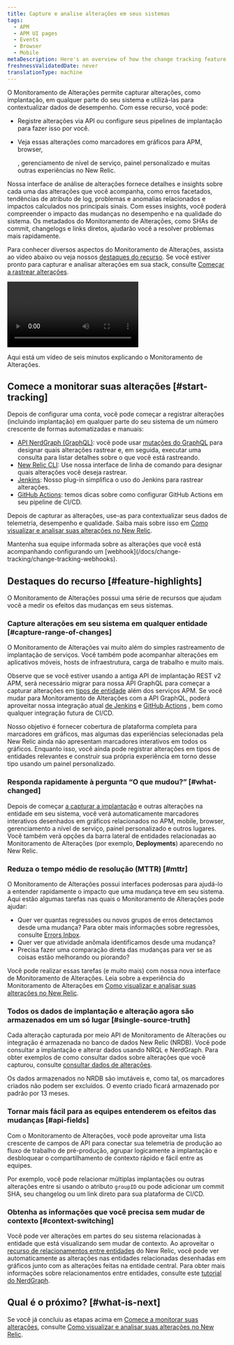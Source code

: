 ```yaml
---
title: Capture e analise alterações em seus sistemas
tags:
  - APM
  - APM UI pages
  - Events
  - Browser
  - Mobile
metaDescription: Here's an overview of how the change tracking feature can help you analyze the effects of recent changes on your users and systems.
freshnessValidatedDate: never
translationType: machine
---
```



O Monitoramento de Alterações permite capturar alterações, como implantação, em qualquer parte do seu sistema e utilizá-las para contextualizar dados de desempenho. Com esse recurso, você pode:

* Registre alterações via API ou configure seus pipelines de implantação para fazer isso por você.

* Veja essas alterações como marcadores em gráficos para APM, browser,

  <InlinePopover type="mobile"/>

  , gerenciamento de nível de serviço, painel personalizado e muitas outras experiências no New Relic.

Nossa interface de análise de alterações fornece detalhes e insights sobre cada uma das alterações que você acompanha, como erros facetados, tendências de atributo de log, problemas e anomalias relacionados e impactos calculados nos principais sinais. Com esses insights, você poderá compreender o impacto das mudanças no desempenho e na qualidade do sistema. Os metadados do Monitoramento de Alterações, como SHAs de commit, changelogs e links diretos, ajudarão você a resolver problemas mais rapidamente.

Para conhecer diversos aspectos do Monitoramento de Alterações, assista ao vídeo abaixo ou veja nossos [destaques do recurso](#feature-highlights). Se você estiver pronto para capturar e analisar alterações em sua stack, consulte [Começar a rastrear alterações](#start-tracking).

<Video
  id="ikRUKJf7hyU"
  type="youtube"
/>

<figcaption>
  Aqui está um vídeo de seis minutos explicando o Monitoramento de Alterações.
</figcaption>

## Comece a monitorar suas alterações [#start-tracking]

Depois de configurar uma conta, você pode começar a registrar alterações (incluindo implantação) em qualquer parte do seu sistema de um número crescente de formas automatizadas e manuais:

* [API NerdGraph (GraphQL)](/docs/change-tracking/change-tracking-graphql): você pode usar [mutações do GraphQL](/docs/apis/nerdgraph/get-started/nerdgraph-explorer/#mutations) para designar quais alterações rastrear e, em seguida, executar uma consulta para listar detalhes sobre o que você está rastreando.
* [New Relic CLI](/docs/change-tracking/change-tracking-cli): Use nossa interface de linha de comando para designar quais alterações você deseja rastrear.
* [Jenkins](/docs/change-tracking/ci-cd/change-tracking-jenkins): Nosso plug-in simplifica o uso do Jenkins para rastrear alterações.
* [GitHub Actions](/docs/change-tracking/ci-cd/change-tracking-github-actions): temos dicas sobre como configurar GitHub Actions em seu pipeline de CI/CD.

Depois de capturar as alterações, use-as para contextualizar seus dados de telemetria, desempenho e qualidade. Saiba mais sobre isso em [Como visualizar e analisar suas alterações no New Relic](/docs/change-tracking/change-tracking-view-analyze/).

<Callout variant="tip">
  Mantenha sua equipe informada sobre as alterações que você está acompanhando configurando um [webhook](/docs/change-tracking/change-tracking-webhooks).
</Callout>

## Destaques do recurso [#feature-highlights]

O Monitoramento de Alterações possui uma série de recursos que ajudam você a medir os efeitos das mudanças em seus sistemas.

### Capture alterações em seu sistema em qualquer entidade [#capture-range-of-changes]

O Monitoramento de Alterações vai muito além do simples rastreamento de implantação de <InlinePopover type="apm"/>serviços. Você também pode acompanhar alterações em aplicativos móveis, hosts de infraestrutura, carga de trabalho e muito mais.

Observe que se você estiver usando a antiga API de implantação REST v2 APM, será necessário migrar para nossa API GraphQL para começar a capturar alterações em [tipos de entidade](/docs/new-relic-solutions/new-relic-one/core-concepts/what-entity-new-relic/#find) além dos serviços APM. Se você mudar para Monitoramento de Alterações com a API GraphQL, poderá aproveitar nossa integração atual [de Jenkins](/docs/change-tracking/ci-cd/change-tracking-jenkins) e [GitHub Actions](/docs/change-tracking/ci-cd/change-tracking-github-actions) , bem como qualquer integração futura de CI/CD.

Nosso objetivo é fornecer cobertura de plataforma completa para marcadores em gráficos, mas algumas das experiências selecionadas pela New Relic ainda não apresentam marcadores interativos em todos os gráficos. Enquanto isso, você ainda pode registrar alterações em tipos de entidades relevantes e construir sua própria experiência em torno desse tipo usando um painel personalizado.

### Responda rapidamente à pergunta “O que mudou?” [#what-changed]

Depois de começar [a capturar a implantação](#start-tracking) e outras alterações na entidade em seu sistema, você verá automaticamente marcadores interativos desenhados em gráficos relacionados no APM, mobile, browser, gerenciamento a nível de serviço, painel personalizado e outros lugares. Você também verá opções da barra lateral de entidades relacionadas ao Monitoramento de Alterações (por exemplo, <DNT>**Deployments**</DNT>) aparecendo no New Relic.

### Reduza o tempo médio de resolução (MTTR) [#mttr]

O Monitoramento de Alterações possui interfaces poderosas para ajudá-lo a entender rapidamente o impacto que uma mudança teve em seu sistema. Aqui estão algumas tarefas nas quais o Monitoramento de Alterações pode ajudar:

* Quer ver quantas regressões ou novos grupos de erros detectamos desde uma mudança? Para obter mais informações sobre regressões, consulte [Errors Inbox](/docs/errors-inbox/errors-inbox/#status).
* Quer ver que atividade anômala identificamos desde uma mudança?
* Precisa fazer uma comparação direta das mudanças para ver se as coisas estão melhorando ou piorando?

Você pode realizar essas tarefas (e muito mais) com nossa nova interface de Monitoramento de Alterações. Leia sobre a experiência do Monitoramento de Alterações em [Como visualizar e analisar suas alterações no New Relic](/docs/change-tracking/change-tracking-view-analyze/).

### Todos os dados de implantação e alteração agora são armazenados em um só lugar [#single-source-truth]

Cada alteração capturada por meio API de Monitoramento de Alterações ou integração é armazenada no banco de dados New Relic (NRDB). Você pode consultar a implantação e alterar dados usando NRQL e NerdGraph. Para obter exemplos de como consultar dados sobre alterações que você capturou, consulte [consultar dados de alterações](/docs/change-tracking/change-tracking-view-analyze/#query-deployments).

<Callout variant="tip">
  Os dados armazenados no NRDB são imutáveis e, como tal, os marcadores criados não podem ser excluídos. O evento criado ficará armazenado por padrão por 13 meses.
</Callout>

### Tornar mais fácil para as equipes entenderem os efeitos das mudanças [#api-fields]

Com o Monitoramento de Alterações, você pode aproveitar uma lista crescente de campos de API para conectar sua telemetria de produção ao fluxo de trabalho de pré-produção, agrupar logicamente a implantação e desbloquear o compartilhamento de contexto rápido e fácil entre as equipes.

Por exemplo, você pode relacionar múltiplas implantações ou outras alterações entre si usando o atributo `groupID` ou pode adicionar um commit SHA, seu changelog ou um link direto para sua plataforma de CI/CD.

### Obtenha as informações que você precisa sem mudar de contexto [#context-switching]

Você pode ver alterações em partes do seu sistema relacionadas à entidade que está visualizando sem mudar de contexto. Ao aproveitar o [recurso de relacionamentos entre entidades](/docs/apis/nerdgraph/examples/nerdgraph-relationships-api-tutorial/) do New Relic, você pode ver automaticamente as alterações nas entidades relacionadas desenhadas em gráficos junto com as alterações feitas na entidade central. Para obter mais informações sobre relacionamentos entre entidades, consulte este [tutorial do NerdGraph](/docs/apis/nerdgraph/examples/nerdgraph-relationships-api-tutorial/).

## Qual é o próximo? [#what-is-next]

Se você já concluiu as etapas acima em [Comece a monitorar suas alterações](#start-tracking), consulte [Como visualizar e analisar suas alterações no New Relic](/docs/change-tracking/change-tracking-view-analyze/).